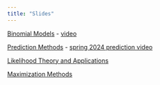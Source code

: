 ```yaml
---
title: "Slides"
---
```


[Binomial Models](binarymodels24.qmd) - [video](https://youtu.be/ku9L2f2aa7g)

[Prediction Methods](prediction24.qmd) - [spring 2024 prediction video](https://youtu.be/1KUWg6bATRk)

[Likelihood Theory and Applications](likelihood24.qmd) 

[Maximization Methods](llfmax24.qmd) 
